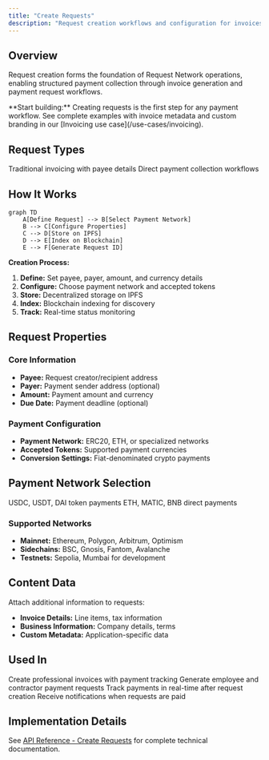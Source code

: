 ```yaml
---
title: "Create Requests"
description: "Request creation workflows and configuration for invoices and payment collection"
---
```


## Overview

Request creation forms the foundation of Request Network operations, enabling structured payment collection through invoice generation and payment request workflows.

<Tip>
**Start building:** Creating requests is the first step for any payment workflow. See complete examples with invoice metadata and custom branding in our [Invoicing use case](/use-cases/invoicing).
</Tip>

## Request Types

<CardGroup cols={2}>
  <Card title="Invoice Requests" icon="file-invoice">
    Traditional invoicing with payee details
  </Card>
  
  <Card title="Payment Requests" icon="money-bill">
    Direct payment collection workflows
  </Card>
</CardGroup>

## How It Works

```mermaid
graph TD
    A[Define Request] --> B[Select Payment Network]
    B --> C[Configure Properties]
    C --> D[Store on IPFS]
    D --> E[Index on Blockchain]
    E --> F[Generate Request ID]
```

**Creation Process:**
1. **Define:** Set payee, payer, amount, and currency details
2. **Configure:** Choose payment network and accepted tokens
3. **Store:** Decentralized storage on IPFS
4. **Index:** Blockchain indexing for discovery
5. **Track:** Real-time status monitoring

## Request Properties

### Core Information
- **Payee:** Request creator/recipient address
- **Payer:** Payment sender address (optional)
- **Amount:** Payment amount and currency
- **Due Date:** Payment deadline (optional)

### Payment Configuration
- **Payment Network:** ERC20, ETH, or specialized networks
- **Accepted Tokens:** Supported payment currencies
- **Conversion Settings:** Fiat-denominated crypto payments

## Payment Network Selection

<CardGroup cols={2}>
  <Card title="ERC20 Networks" icon="coins">
    USDC, USDT, DAI token payments
  </Card>
  
  <Card title="Native Networks" icon="ethereum">
    ETH, MATIC, BNB direct payments
  </Card>
</CardGroup>

### Supported Networks
- **Mainnet:** Ethereum, Polygon, Arbitrum, Optimism
- **Sidechains:** BSC, Gnosis, Fantom, Avalanche
- **Testnets:** Sepolia, Mumbai for development

## Content Data

Attach additional information to requests:
- **Invoice Details:** Line items, tax information
- **Business Information:** Company details, terms
- **Custom Metadata:** Application-specific data

## Used In

<CardGroup cols={2}>
  <Card title="Invoicing" href="/use-cases/invoicing" icon="file-invoice">
    Create professional invoices with payment tracking
  </Card>
  
  <Card title="Payroll" href="/use-cases/payroll" icon="money-bill-wave">
    Generate employee and contractor payment requests
  </Card>
  
  <Card title="Payment Detection" href="/api-features/payment-detection" icon="magnifying-glass">
    Track payments in real-time after request creation
  </Card>
  
  <Card title="Webhooks" href="/api-features/webhooks-events" icon="webhook">
    Receive notifications when requests are paid
  </Card>
</CardGroup>

## Implementation Details

See [API Reference - Create Requests](/api-reference/endpoints/create-request) for complete technical documentation.